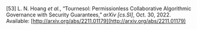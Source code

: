 \[53\]	L. N. Hoang *et al.*, “Tournesol: Permissionless Collaborative Algorithmic Governance with Security Guarantees,” *arXiv \[cs.SI\]*, Oct. 30, 2022\. Available: [http://arxiv.org/abs/2211.01179](http://arxiv.org/abs/2211.01179)